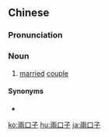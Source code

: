 {{also|两口子}}
==Chinese==
{{zh-forms|s=两口子|type=21}}

===Pronunciation===
{{zh-pron
|m=liǎngkǒuzi
|c=loeng5 hau2 zi2
|cat=n
}}

===Noun===
{{zh-noun}}

# {{lb|zh|colloquial}} [[married]] [[couple]]

====Synonyms====
* {{zh-l|兩口}}

[[ko:兩口子]]
[[hu:兩口子]]
[[ja:兩口子]]